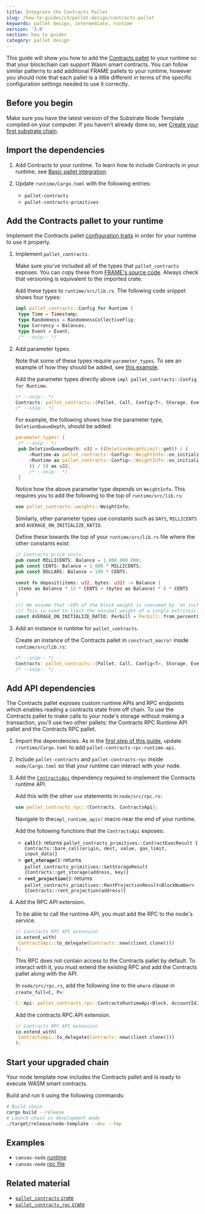 ```yaml
---
title: Integrate the Contracts Pallet
slug: /how-to-guides/v3/pallet-design/contracts-pallet
keywords: pallet design, intermediate, runtime
version: '3.0'
section: how to guides
category: pallet design
---
```


This guide will show you how to add the [Contracts pallet](/rustdocs/latest/pallet_contracts/index.html) to your runtime so that your blockchain can support Wasm smart contracts.
You can follow similar patterns to add additional FRAME pallets to your runtime, however you should note that each pallet is a little different in terms of the specific configuration settings needed to use it correctly.

## Before you begin

Make sure you have the latest version of the Substrate Node Template compiled on your computer.
If you haven't already done so, see [Create your first substrate chain](/tutorials/v3/create-your-first-substrate-chain/).

## Import the dependencies

1. Add Contracts to your runtime.
   To learn how to include Contracts in your runtime, see [Basic pallet integration](/how-to-guides/v3/basics/pallet-integration).

1. Update `runtime/Cargo.toml` with the following entries:
   - `pallet-contracts`
   - `pallet-contracts-primitives`

## Add the Contracts pallet to your runtime

Implement the Contracts pallet [configuration traits][contracts-config-rustdocs] in order for your runtime to use it properly.

1. Implement `pallet_contracts`.

   Make sure you've included all of the types that `pallet_contracts` exposes.
   You can copy these from [FRAME's source code][contracts-frame-gh]. Always check that versioning is equivalent to the imported crate.

   Add these types to `runtime/src/lib.rs`.
   The following code snippet shows four types:

   ```rust
   impl pallet_contracts::Config for Runtime {
   	type Time = Timestamp;
   	type Randomness = RandomnessCollectiveFlip;
   	type Currency = Balances;
   	type Event = Event;
   	/* --snip-- */
   ```

1. Add parameter types.

   Note that some of these types require `parameter_types`. To see an example of how they should be added, see [this example][bin-runtime-contracts-frame].

   Add the parameter types directly above `impl pallet_contracts::Config for Runtime`.

   ```rust
   /* --snip-- */
   Contracts: pallet_contracts::{Pallet, Call, Config<T>, Storage, Event<T>},
   /* --snip-- */
   ```

   For example, the following shows how the parameter type, `DeletionQueueDepth`, should be added:

   ```rust
   parameter_types! {
   	/* --snip-- */
   	pub DeletionQueueDepth: u32 = ((DeletionWeightLimit::get() / (
   		<Runtime as pallet_contracts::Config>::WeightInfo::on_initialize_per_queue_item(1) -
   		<Runtime as pallet_contracts::Config>::WeightInfo::on_initialize_per_queue_item(0)
   		)) / 5) as u32;
   		/* --snip-- */
   	}
   ```

   Notice how the above parameter type depends on `WeightInfo`. This requires you to add the following to the top of `runtime/src/lib.rs`:

   ```rust
   use pallet_contracts::weights::WeightInfo;
   ```

   Similarly, other parameter types use constants such as `DAYS`, `MILLICENTS` and `AVERAGE_ON_INITIALIZE_RATIO`.

   Define these towards the top of your `runtime/src/lib.rs` file where the other constants exist:

   ```rust
   // Contracts price units.
   pub const MILLICENTS: Balance = 1_000_000_000;
   pub const CENTS: Balance = 1_000 * MILLICENTS;
   pub const DOLLARS: Balance = 100 * CENTS;

   const fn deposit(items: u32, bytes: u32) -> Balance {
   	items as Balance * 15 * CENTS + (bytes as Balance) * 6 * CENTS
   }

   /// We assume that ~10% of the block weight is consumed by `on_initialize` handlers.
   /// This is used to limit the maximal weight of a single extrinsic.
   const AVERAGE_ON_INITIALIZE_RATIO: Perbill = Perbill::from_percent(10);
   ```

1. Add an instance in runtime for `pallet_contracts`.

   Create an instance of the Contracts pallet in `construct_macro!` inside `runtime/src/lib.rs`:

   ```rust
   /* --snip-- */
   Contracts: pallet_contracts::{Pallet, Call, Config<T>, Storage, Event<T>},
   /* --snip-- */
   ```

## Add API dependencies

The Contracts pallet exposes custom runtime APIs and RPC endpoints
which enables reading a contracts state from off chain. To use
the Contracts pallet to make calls to your node's storage without making a transaction, you'll use two other pallets: the Contracts RPC Runtime API pallet and the Contracts RPC pallet.

1. Import the dependencies.
As in the [first step of this guide](#1-import-the-dependencies), update `/runtime/Cargo.toml` to add `pallet-contracts-rpc-runtime-api`.

1. Include `pallet-contracts` and `pallet-contracts-rpc` inside `node/Cargo.toml` so that your runtime can interact with your node.

1. Add the [`ContractsApi`][contracts-api-rustdocs] dependency required to implement the Contracts runtime API.

   Add this with the other `use` statements in `node/src/rpc.rs`:

   ```rust
   use pallet_contracts_rpc::{Contracts, ContractsApi};
   ```

   Navigate to the`impl_runtime_apis!` macro near the end of your runtime.

   Add the following functions that the `ContractsApi` exposes:

   - **`call()`**: returns `pallet_contracts_primitives::ContractExecResult { Contracts::bare_call(origin, dest, value, gas_limit, input_data)}`
   - **`get_storage()`**: returns `pallet_contracts_primitives::GetStorageResult {Contracts::get_storage(address, key)}`
   - **`rent_projection()`**: returns `pallet_contracts_primitives::RentProjectionResult<BlockNumber> {Contracts::rent_projection(address)}`

1. Add the RPC API extension.

   To be able to call the runtime API, you must add the RPC to the node's service.

   ```rust
   // Contracts RPC API extension
   io.extend_with(
   	ContractsApi::to_delegate(Contracts::new(client.clone()))
   );
   ```

   This RPC does not contain access to the Contracts pallet by default.
   To interact with it, you must extend the existing RPC and add the Contracts pallet along with the API.

   In `node/src/rpc.rs`, add the following line to the `where` clause in `create_full<C, P>`:

   ```rust
   C::Api: pallet_contracts_rpc::ContractsRuntimeApi<Block, AccountId, Balance, BlockNumber>,
   ```

   Add the contracts RPC API extension.

   ```rust
   // Contracts RPC API extension
   io.extend_with(
   	ContractsApi::to_delegate(Contracts::new(client.clone()))
   );
   ```

## Start your upgraded chain

Your node template now includes the Contracts pallet and is ready to execute WASM smart contracts.

Build and run it using the following commands:

```bash
# Build chain
cargo build --release
# Launch chain in development mode
./target/release/node-template --dev --tmp
```

## Examples

- `canvas-node` [runtime](https://github.com/paritytech/canvas-node/blob/master/runtime/src/lib.rs#L361)
- `canvas-node` [rpc file](https://github.com/paritytech/canvas-node/blob/master/node/src/rpc.rs)

## Related material

- [`pallet_contracts` crate](/rustdocs/latest/pallet_contracts/index.html)
- [`pallet_contracts_rpc` crate](/rustdocs/latest/pallet_contracts_rpc/index.html)

[create-first-chain-tutorial]: /tutorials/v3/create-your-first-substrate-chain
[contracts-config-rustdocs]: /rustdocs/latest/pallet_contracts/trait.Config.html
[contracts-frame-gh]: https://github.com/paritytech/substrate/blob/master/frame/contracts/src/lib.rs#L144
[bin-runtime-contracts-frame]: https://github.com/paritytech/substrate/blob/632b32300eb9376767c2ae7b38e79b3f7f5329b1/bin/node/runtime/src/lib.rs#L887-L903
[contracts-api-rustdocs]: /rustdocs/latest/pallet_contracts_rpc_runtime_api/trait.ContractsApi.html
